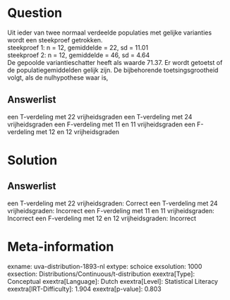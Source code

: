 Question
========

Uit ieder van twee normaal verdeelde populaties met gelijke varianties
wordt een steekproef getrokken.\
steekproef 1: n = 12, gemiddelde = 22, sd = 11.01\
steekproef 2: n = 12, gemiddelde = 46, sd = 4.64\
De gepoolde variantieschatter heeft als waarde 71.37. Er wordt getoetst
of de populatiegemiddelden gelijk zijn. De bijbehorende
toetsingsgrootheid volgt, als de nulhypothese waar is,

Answerlist
----------

een T-verdeling met 22 vrijheidsgraden
een T-verdeling met 24 vrijheidsgraden
een F-verdeling met 11 en 11 vrijheidsgraden
een F-verdeling met 12 en 12 vrijheidsgraden

Solution
========

Answerlist
----------

een T-verdeling met 22 vrijheidsgraden: Correct
een T-verdeling met 24 vrijheidsgraden: Incorrect
een F-verdeling met 11 en 11 vrijheidsgraden: Incorrect
een F-verdeling met 12 en 12 vrijheidsgraden: Incorrect

Meta-information
================
exname: uva-distribution-1893-nl
extype: schoice
exsolution: 1000
exsection: Distributions/Continuous/t-distribution
exextra[Type]: Conceptual
exextra[Language]: Dutch
exextra[Level]: Statistical Literacy
exextra[IRT-Difficulty]: 1.904
exextra[p-value]: 0.803
